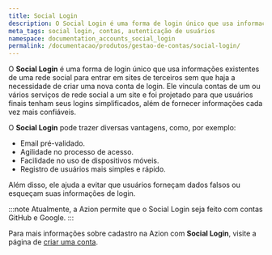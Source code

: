 ```yaml
---
title: Social Login
description: O Social Login é uma forma de login único que usa informações existentes de uma rede social para entrar em sites de terceiros sem que haja a necessidade de criar uma nova conta de login.
meta_tags: social login, contas, autenticação de usuários 
namespace: documentation_accounts_social_login
permalink: /documentacao/produtos/gestao-de-contas/social-login/
---
```


O **Social Login** é uma forma de login único que usa informações existentes de uma rede social para entrar em sites de terceiros sem que haja a necessidade de criar uma nova conta de login. Ele vincula contas de um ou vários serviços de rede social a um site e foi projetado para que usuários finais tenham seus logins simplificados, além de fornecer informações cada vez mais confiáveis.

O **Social Login** pode trazer diversas vantagens, como, por exemplo:

* Email pré-validado.
* Agilidade no processo de acesso.
* Facilidade no uso de dispositivos móveis.
* Registro de usuários mais simples e rápido.

Além disso, ele ajuda a evitar que usuários forneçam dados falsos ou esqueçam suas informações de login.

:::note 
Atualmente, a Azion permite que o Social Login seja feito com contas GitHub e Google.
:::

Para mais informações sobre cadastro na Azion com **Social Login**, visite a página de [criar uma conta](/pt-br/documentacao/produtos/contas/criar-uma-conta/).